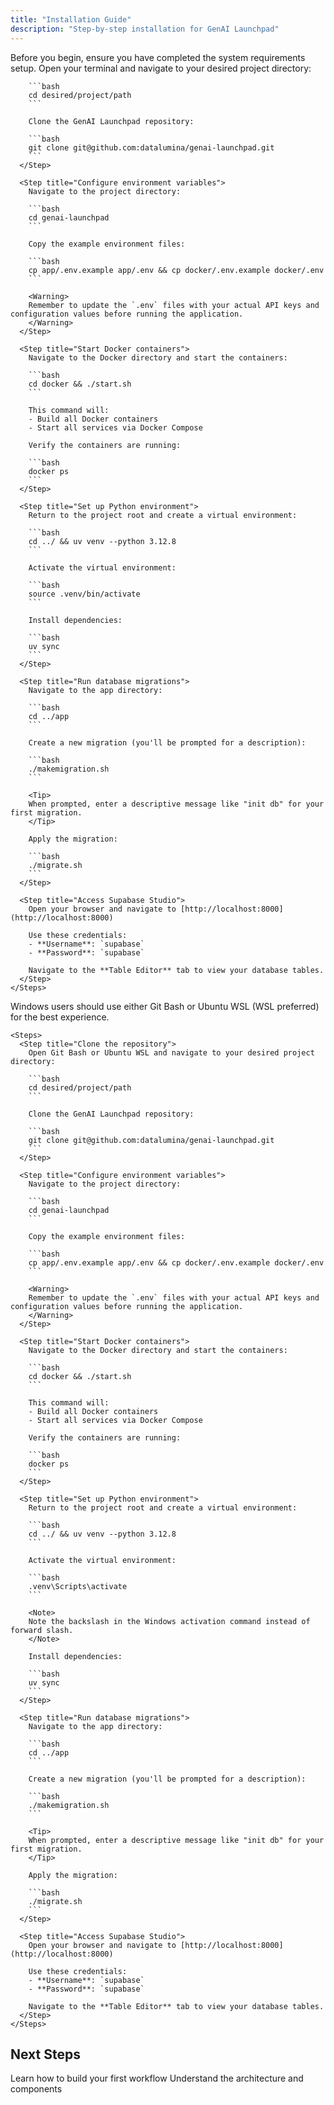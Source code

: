 ```yaml
---
title: "Installation Guide"
description: "Step-by-step installation for GenAI Launchpad"
---
```


<Info>
Before you begin, ensure you have completed the system requirements setup.
</Info>

<Tabs>
  <Tab title="macOS & Linux">
    <Steps>
      <Step title="Clone the repository">
        Open your terminal and navigate to your desired project directory:
        
        ```bash
        cd desired/project/path
        ```
        
        Clone the GenAI Launchpad repository:
        
        ```bash
        git clone git@github.com:datalumina/genai-launchpad.git
        ```
      </Step>
      
      <Step title="Configure environment variables">
        Navigate to the project directory:
        
        ```bash
        cd genai-launchpad
        ```
        
        Copy the example environment files:
        
        ```bash
        cp app/.env.example app/.env && cp docker/.env.example docker/.env
        ```
        
        <Warning>
        Remember to update the `.env` files with your actual API keys and configuration values before running the application.
        </Warning>
      </Step>
      
      <Step title="Start Docker containers">
        Navigate to the Docker directory and start the containers:
        
        ```bash
        cd docker && ./start.sh
        ```
        
        This command will:
        - Build all Docker containers
        - Start all services via Docker Compose
        
        Verify the containers are running:
        
        ```bash
        docker ps
        ```
      </Step>
      
      <Step title="Set up Python environment">
        Return to the project root and create a virtual environment:
        
        ```bash
        cd ../ && uv venv --python 3.12.8
        ```
        
        Activate the virtual environment:
        
        ```bash
        source .venv/bin/activate
        ```
        
        Install dependencies:
        
        ```bash
        uv sync
        ```
      </Step>
      
      <Step title="Run database migrations">
        Navigate to the app directory:
        
        ```bash
        cd ../app
        ```
        
        Create a new migration (you'll be prompted for a description):
        
        ```bash
        ./makemigration.sh
        ```
        
        <Tip>
        When prompted, enter a descriptive message like "init db" for your first migration.
        </Tip>
        
        Apply the migration:
        
        ```bash
        ./migrate.sh
        ```
      </Step>
      
      <Step title="Access Supabase Studio">
        Open your browser and navigate to [http://localhost:8000](http://localhost:8000)
        
        Use these credentials:
        - **Username**: `supabase`
        - **Password**: `supabase`
        
        Navigate to the **Table Editor** tab to view your database tables.
      </Step>
    </Steps>
  </Tab>
  
  <Tab title="Windows">
    <Info>
    Windows users should use either Git Bash or Ubuntu WSL (WSL preferred) for the best experience.
    </Info>
    
    <Steps>
      <Step title="Clone the repository">
        Open Git Bash or Ubuntu WSL and navigate to your desired project directory:
        
        ```bash
        cd desired/project/path
        ```
        
        Clone the GenAI Launchpad repository:
        
        ```bash
        git clone git@github.com:datalumina/genai-launchpad.git
        ```
      </Step>
      
      <Step title="Configure environment variables">
        Navigate to the project directory:
        
        ```bash
        cd genai-launchpad
        ```
        
        Copy the example environment files:
        
        ```bash
        cp app/.env.example app/.env && cp docker/.env.example docker/.env
        ```
        
        <Warning>
        Remember to update the `.env` files with your actual API keys and configuration values before running the application.
        </Warning>
      </Step>
      
      <Step title="Start Docker containers">
        Navigate to the Docker directory and start the containers:
        
        ```bash
        cd docker && ./start.sh
        ```
        
        This command will:
        - Build all Docker containers
        - Start all services via Docker Compose
        
        Verify the containers are running:
        
        ```bash
        docker ps
        ```
      </Step>
      
      <Step title="Set up Python environment">
        Return to the project root and create a virtual environment:
        
        ```bash
        cd ../ && uv venv --python 3.12.8
        ```
        
        Activate the virtual environment:
        
        ```bash
        .venv\Scripts\activate
        ```
        
        <Note>
        Note the backslash in the Windows activation command instead of forward slash.
        </Note>
        
        Install dependencies:
        
        ```bash
        uv sync
        ```
      </Step>
      
      <Step title="Run database migrations">
        Navigate to the app directory:
        
        ```bash
        cd ../app
        ```
        
        Create a new migration (you'll be prompted for a description):
        
        ```bash
        ./makemigration.sh
        ```
        
        <Tip>
        When prompted, enter a descriptive message like "init db" for your first migration.
        </Tip>
        
        Apply the migration:
        
        ```bash
        ./migrate.sh
        ```
      </Step>
      
      <Step title="Access Supabase Studio">
        Open your browser and navigate to [http://localhost:8000](http://localhost:8000)
        
        Use these credentials:
        - **Username**: `supabase`
        - **Password**: `supabase`
        
        Navigate to the **Table Editor** tab to view your database tables.
      </Step>
    </Steps>
  </Tab>
</Tabs>

## Next Steps

<CardGroup cols={2}>
  <Card title="Quickstart Guide" icon="rocket" href="/genai-quickstart-overview">
    Learn how to build your first workflow
  </Card>
  
  <Card title="Core Components" icon="puzzle-piece" href="/genai-schemas">
    Understand the architecture and components
  </Card>
</CardGroup>